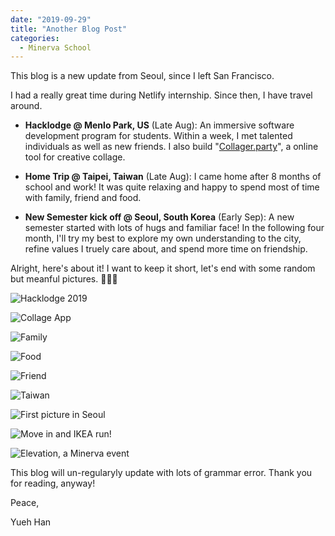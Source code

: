 ---
date: "2019-09-29"
title: "Another Blog Post"
categories:
  - Minerva School 
---

This blog is a new update from Seoul, since I left San Francisco. 

I had a really great time during Netlify internship. Since then, I have travel around. 

- **Hacklodge @ Menlo Park, US** (Late Aug): An immersive software development program for students. Within a week, I met talented individuals as well as new friends. I also build "[Collager.party](https://collager.party)", a online tool for creative collage.

- **Home Trip @ Taipei, Taiwan** (Late Aug): I came home after 8 months of school and work! It was quite relaxing and happy to spend most of time with family, friend and food. 

- **New Semester kick off @ Seoul, South Korea** (Early Sep): A new semester started with lots of hugs and familiar face! In the following four month, I'll try my best to explore my own understanding to the city, refine values I truely care about, and spend more time on friendship. 

Alright, here's about it! I want to keep it short, let's end with some random but meanful pictures. 💁🏻‍♂️

![Hacklodge 2019](/hacklodge.jpg)

![Collage App](/collageparty.png)

![Family](./dadsis.jpg)

![Food](./food.jpg)

![Friend](./friend.jpg)

![Taiwan](./taiwan.jpg)

![First picture in Seoul](./seoul.jpg)

![Move in and IKEA run!](./movein.jpg)

![Elevation, a Minerva event](./rh.jpg)

This blog will un-regularyly update with lots of grammar error. Thank you for reading, anyway!

Peace, 

Yueh Han 